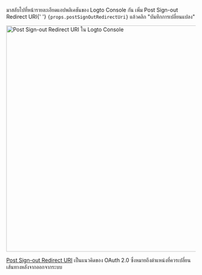 <p>
  มาสลับไปที่หน้ารายละเอียดแอปพลิเคชันของ Logto Console กัน เพิ่ม Post Sign-out Redirect URI{' '}
  <code>{props.postSignOutRedirectUri}</code> แล้วคลิก "บันทึกการเปลี่ยนแปลง"
</p>

<img alt="Post Sign-out Redirect URI ใน Logto Console" src={props.figureSrc} width="600px" />

[Post Sign-out Redirect URI](https://openid.net/specs/openid-connect-rpinitiated-1_0.html#RPLogout) เป็นแนวคิดของ OAuth 2.0 ซึ่งหมายถึงตำแหน่งที่ควรเปลี่ยนเส้นทางหลังจากออกจากระบบ
